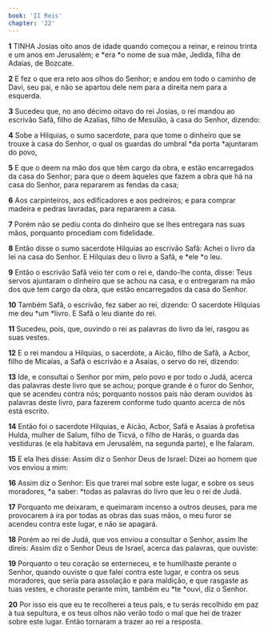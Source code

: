 ```yaml
---
book: 'II Reis'
chapter: '22'
---
```


**1** TINHA Josias oito anos de idade quando começou a reinar, e reinou trinta e um anos em Jerusalém; e *era *o nome de sua mãe, Jedida, filha de Adaías, de Bozcate.

**2** E fez o que era reto aos olhos do Senhor; e andou em todo o caminho de Davi, seu pai, e não se apartou dele nem para a direita nem para a esquerda.

**3** Sucedeu que, no ano décimo oitavo do rei Josias, o rei mandou ao escrivão Safã, filho de Azalias, filho de Mesulão, à casa do Senhor, dizendo:

**4** Sobe a Hilquias, o sumo sacerdote, para que tome o dinheiro que se trouxe à casa do Senhor, o qual os guardas do umbral *da porta *ajuntaram do povo,

**5** E que o deem na mão dos que têm cargo da obra, e estão encarregados da casa do Senhor; para que o deem àqueles que fazem a obra que há na casa do Senhor, para repararem as fendas da casa;

**6** Aos carpinteiros, aos edificadores e aos pedreiros; e para comprar madeira e pedras lavradas, para repararem a casa.

**7** Porém não se pediu conta do dinheiro que se lhes entregara nas suas mãos, porquanto procediam com fidelidade.

**8** Então disse o sumo sacerdote Hilquias ao escrivão Safã: Achei o livro da lei na casa do Senhor. E Hilquias deu o livro a Safã, e *ele *o leu.

**9** Então o escrivão Safã veio ter com o rei e, dando-lhe conta, disse: Teus servos ajuntaram o dinheiro que se achou na casa, e o entregaram na mão dos que tem cargo da obra, que estão encarregados da casa do Senhor.

**10** Também Safã, o escrivão, fez saber ao rei, dizendo: O sacerdote Hilquias me deu *um *livro. E Safã o leu diante do rei.

**11** Sucedeu, pois, que, ouvindo o rei as palavras do livro da lei, rasgou as suas vestes.

**12** E o rei mandou a Hilquias, o sacerdote, a Aicão, filho de Safã, a Acbor, filho de Micaías, a Safã o escrivão e a Asaías, o servo do rei, dizendo:

**13** Ide, e consultai o Senhor por mim, pelo povo e por todo o Judá, acerca das palavras deste livro que se achou; porque grande é o furor do Senhor, que se acendeu contra nós; porquanto nossos pais não deram ouvidos às palavras deste livro, para fazerem conforme tudo quanto acerca de nós está escrito.

**14** Então foi o sacerdote Hilquias, e Aicão, Acbor, Safã e Asaías à profetisa Hulda, mulher de Salum, filho de Ticvá, o filho de Harás, o guarda das vestiduras (e ela habitava em Jerusalém, na segunda parte), e lhe falaram.

**15** E ela lhes disse: Assim diz o Senhor Deus de Israel: Dizei ao homem que vos enviou a mim:

**16** Assim diz o Senhor: Eis que trarei mal sobre este lugar, e sobre os seus moradores, *a saber: *todas as palavras do livro que leu o rei de Judá.

**17** Porquanto me deixaram, e queimaram incenso a outros deuses, para me provocarem à ira por todas as obras das suas mãos, o meu furor se acendeu contra este lugar, e não se apagará.

**18** Porém ao rei de Judá, que vos enviou a consultar o Senhor, assim lhe direis: Assim diz o Senhor Deus de Israel, acerca das palavras, que ouviste:

**19** Porquanto o teu coração se enterneceu, e te humilhaste perante o Senhor, quando ouviste o que falei contra este lugar, e contra os seus moradores, que seria para assolação e para maldição, e que rasgaste as tuas vestes, e choraste perante mim, também eu *te *ouvi, diz o Senhor.

**20** Por isso eis que eu te recolherei a teus pais, e tu serás recolhido em paz à tua sepultura, e os teus olhos não verão todo o mal que hei de trazer sobre este lugar. Então tornaram a trazer ao rei a resposta.
